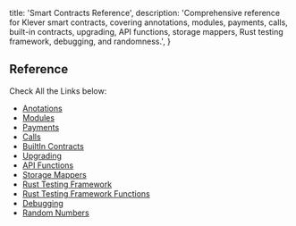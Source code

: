   title: 'Smart Contracts Reference',
  description:
    'Comprehensive reference for Klever smart contracts, covering annotations, modules, payments, calls, built-in contracts, upgrading, API functions, storage mappers, Rust testing framework, debugging, and randomness.',
}

## Reference

Check All the Links below:

- [Anotations](/smart-contracts/reference/annotations)
- [Modules](/smart-contracts/reference/modules)
- [Payments](/smart-contracts/reference/payments)
- [Calls](/smart-contracts/reference/calls)
- [BuiltIn Contracts](/smart-contracts/reference/builtin-contracts)
- [Upgrading](/smart-contracts/reference/upgrading)
- [API Functions](/smart-contracts/reference/api-functions)
- [Storage Mappers](/smart-contracts/reference/storage-mappers)
- [Rust Testing Framework](/smart-contracts/reference/rust-testing-framework)
- [Rust Testing Framework Functions](/smart-contracts/reference/testing-framework-functions)
- [Debugging](/smart-contracts/reference/debugging)
- [Random Numbers](/smart-contracts/reference/random-numbers)
